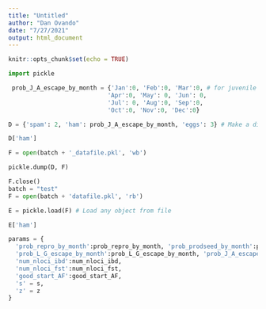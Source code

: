 ```yaml
---
title: "Untitled"
author: "Dan Ovando"
date: "7/27/2021"
output: html_document
---
```


```r
knitr::opts_chunk$set(echo = TRUE)
```

```python

import pickle

 prob_J_A_escape_by_month = {'Jan':0, 'Feb':0, 'Mar':0, # for juvenile and adult escape
                            'Apr':0, 'May': 0, 'Jun': 0, 
                            'Jul': 0, 'Aug':0, 'Sep':0, 
                            'Oct':0, 'Nov':0, 'Dec':0}

D = {'spam': 2, 'ham': prob_J_A_escape_by_month, 'eggs': 3} # Make a dictionary >>> D['spam'] 

D['ham']

F = open(batch + '_datafile.pkl', 'wb') 

pickle.dump(D, F) 

F.close() 
batch = "test"
F = open(batch + 'datafile.pkl', 'rb')

E = pickle.load(F) # Load any object from file

E['ham']

params = {
  'prob_repro_by_month':prob_repro_by_month, 'prob_prodseed_by_month':prob_prodseed_by_month, 'prob_L_G_escape_by_month':prob_L_G_escape_by_month,
  'prob_L_G_escape_by_month':prob_L_G_escape_by_month, 'prob_J_A_escape_by_month':prob_J_A_escape_by_month, 'num_aloci_stage':num_aloci_stage,
  'num_nloci_ibd':num_nloci_ibd,
  'num_nloci_fst':num_nloci_fst,
  'good_start_AF':good_start_AF,
  's' = s,
  'z' = z
}


```


